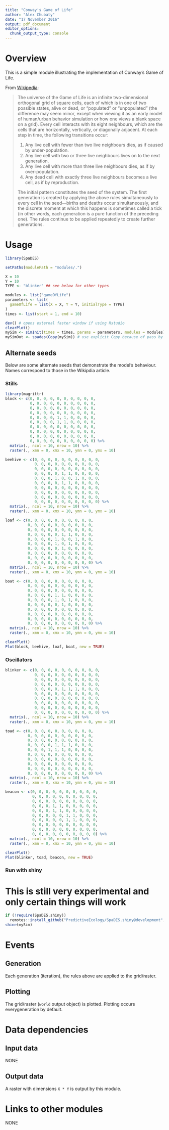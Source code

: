 ```yaml
---
title: "Conway's Game of Life"
author: "Alex Chubaty"
date: "17 November 2016"
output: pdf_document
editor_options: 
  chunk_output_type: console
---
```


# Overview

This is a simple module illustrating the implementation of Conway's Game of Life.

From [Wikipedia](https://en.wikipedia.org/wiki/Conway%27s_Game_of_Life):

> The universe of the Game of Life is an infinite two-dimensional orthogonal grid of square cells, each of which is in one of two possible states, alive or dead, or "populated" or "unpopulated" (the difference may seem minor, except when viewing it as an early model of human/urban behavior simulation or how one views a blank space on a grid).
> Every cell interacts with its eight neighbours, which are the cells that are horizontally, vertically, or diagonally adjacent.
> At each step in time, the following transitions occur:
>
>1. Any live cell with fewer than two live neighbours dies, as if caused by under-population.
>2. Any live cell with two or three live neighbours lives on to the next generation.
>3. Any live cell with more than three live neighbours dies, as if by over-population.
>4. Any dead cell with exactly three live neighbours becomes a live cell, as if by reproduction.
>
>The initial pattern constitutes the seed of the system.
>The first generation is created by applying the above rules simultaneously to every cell in the seed—births and deaths occur simultaneously, and the discrete moment at which this happens is sometimes called a tick (in other words, each generation is a pure function of the preceding one).
>The rules continue to be applied repeatedly to create further generations.

# Usage

```r
library(SpaDES)

setPaths(modulePath = "modules/.")

X = 10
Y = 10
TYPE <- "blinker" ## see below for other types

modules <- list("gameOfLife")
parameters <- list(
  gameOfLife = list(X = X, Y = Y, initialType = TYPE)
)
times <- list(start = 1, end = 10)

dev() # opens external faster window if using Rstudio
clearPlot()
mySim <- simInit(times = times, params = parameters, modules = modules)
mySimOut <- spades(Copy(mySim)) # use explicit Copy because of pass by reference simList object
```

## Alternate seeds

Below are some alternate seeds that demonstrate the model's behaviour.
Names correspond to those in the Wikipdia article.

### Stills

```r
library(magrittr)
block <- c(0, 0, 0, 0, 0, 0, 0, 0, 0, 0,
           0, 0, 0, 0, 0, 0, 0, 0, 0, 0,
           0, 0, 0, 0, 0, 0, 0, 0, 0, 0,
           0, 0, 0, 0, 0, 0, 0, 0, 0, 0,
           0, 0, 0, 0, 1, 1, 0, 0, 0, 0,
           0, 0, 0, 0, 1, 1, 0, 0, 0, 0,
           0, 0, 0, 0, 0, 0, 0, 0, 0, 0,
           0, 0, 0, 0, 0, 0, 0, 0, 0, 0,
           0, 0, 0, 0, 0, 0, 0, 0, 0, 0,
           0, 0, 0, 0, 0, 0, 0, 0, 0, 0) %>% 
  matrix(., ncol = 10, nrow = 10) %>% 
  raster(., xmn = 0, xmx = 10, ymn = 0, ymx = 10)

beehive <- c(0, 0, 0, 0, 0, 0, 0, 0, 0, 0,
             0, 0, 0, 0, 0, 0, 0, 0, 0, 0,
             0, 0, 0, 0, 0, 0, 0, 0, 0, 0,
             0, 0, 0, 0, 1, 1, 0, 0, 0, 0,
             0, 0, 0, 1, 0, 0, 1, 0, 0, 0,
             0, 0, 0, 0, 1, 1, 0, 0, 0, 0,
             0, 0, 0, 0, 0, 0, 0, 0, 0, 0,
             0, 0, 0, 0, 0, 0, 0, 0, 0, 0,
             0, 0, 0, 0, 0, 0, 0, 0, 0, 0,
             0, 0, 0, 0, 0, 0, 0, 0, 0, 0) %>% 
  matrix(., ncol = 10, nrow = 10) %>% 
  raster(., xmn = 0, xmx = 10, ymn = 0, ymx = 10)

loaf <- c(0, 0, 0, 0, 0, 0, 0, 0, 0, 0,
          0, 0, 0, 0, 0, 0, 0, 0, 0, 0,
          0, 0, 0, 0, 0, 0, 0, 0, 0, 0,
          0, 0, 0, 0, 0, 1, 1, 0, 0, 0,
          0, 0, 0, 0, 1, 0, 0, 1, 0, 0,
          0, 0, 0, 0, 1, 0, 1, 0, 0, 0,
          0, 0, 0, 0, 0, 1, 0, 0, 0, 0,
          0, 0, 0, 0, 0, 0, 0, 0, 0, 0,
          0, 0, 0, 0, 0, 0, 0, 0, 0, 0,
          0, 0, 0, 0, 0, 0, 0, 0, 0, 0) %>% 
  matrix(., ncol = 10, nrow = 10) %>% 
  raster(., xmn = 0, xmx = 10, ymn = 0, ymx = 10)

boat <- c(0, 0, 0, 0, 0, 0, 0, 0, 0, 0,
          0, 0, 0, 0, 0, 0, 0, 0, 0, 0,
          0, 0, 0, 0, 0, 0, 0, 0, 0, 0,
          0, 0, 0, 0, 1, 1, 0, 0, 0, 0,
          0, 0, 0, 0, 1, 0, 1, 0, 0, 0,
          0, 0, 0, 0, 0, 1, 0, 0, 0, 0,
          0, 0, 0, 0, 0, 0, 0, 0, 0, 0,
          0, 0, 0, 0, 0, 0, 0, 0, 0, 0,
          0, 0, 0, 0, 0, 0, 0, 0, 0, 0,
          0, 0, 0, 0, 0, 0, 0, 0, 0, 0) %>% 
  matrix(., ncol = 10, nrow = 10) %>% 
  raster(., xmn = 0, xmx = 10, ymn = 0, ymx = 10)

clearPlot()
Plot(block, beehive, loaf, boat, new = TRUE)
```

### Oscillators

```r
blinker <- c(0, 0, 0, 0, 0, 0, 0, 0, 0, 0,
             0, 0, 0, 0, 0, 0, 0, 0, 0, 0,
             0, 0, 0, 0, 0, 0, 0, 0, 0, 0,
             0, 0, 0, 0, 0, 0, 0, 0, 0, 0,
             0, 0, 0, 0, 1, 1, 1, 0, 0, 0,
             0, 0, 0, 0, 0, 0, 0, 0, 0, 0,
             0, 0, 0, 0, 0, 0, 0, 0, 0, 0,
             0, 0, 0, 0, 0, 0, 0, 0, 0, 0,
             0, 0, 0, 0, 0, 0, 0, 0, 0, 0,
             0, 0, 0, 0, 0, 0, 0, 0, 0, 0) %>% 
  matrix(., ncol = 10, nrow = 10) %>% 
  raster(., xmn = 0, xmx = 10, ymn = 0, ymx = 10)

toad <- c(0, 0, 0, 0, 0, 0, 0, 0, 0, 0,
          0, 0, 0, 0, 0, 0, 0, 0, 0, 0,
          0, 0, 0, 0, 0, 0, 0, 0, 0, 0,
          0, 0, 0, 0, 1, 1, 1, 0, 0, 0,
          0, 0, 0, 1, 1, 1, 0, 0, 0, 0,
          0, 0, 0, 0, 0, 0, 0, 0, 0, 0,
          0, 0, 0, 0, 0, 0, 0, 0, 0, 0,
          0, 0, 0, 0, 0, 0, 0, 0, 0, 0,
          0, 0, 0, 0, 0, 0, 0, 0, 0, 0,
          0, 0, 0, 0, 0, 0, 0, 0, 0, 0) %>% 
  matrix(., ncol = 10, nrow = 10) %>% 
  raster(., xmn = 0, xmx = 10, ymn = 0, ymx = 10)

beacon <- c(0, 0, 0, 0, 0, 0, 0, 0, 0, 0,
            0, 0, 0, 0, 0, 0, 0, 0, 0, 0,
            0, 0, 0, 0, 0, 0, 0, 0, 0, 0,
            0, 0, 0, 1, 1, 0, 0, 0, 0, 0,
            0, 0, 0, 1, 1, 0, 0, 0, 0, 0,
            0, 0, 0, 0, 0, 1, 1, 0, 0, 0,
            0, 0, 0, 0, 0, 1, 1, 0, 0, 0,
            0, 0, 0, 0, 0, 0, 0, 0, 0, 0,
            0, 0, 0, 0, 0, 0, 0, 0, 0, 0,
            0, 0, 0, 0, 0, 0, 0, 0, 0, 0) %>% 
  matrix(., ncol = 10, nrow = 10) %>% 
  raster(., xmn = 0, xmx = 10, ymn = 0, ymx = 10)

clearPlot()
Plot(blinker, toad, beacon, new = TRUE)
```

### Run with shiny

# This is still very experimental and only certain things will work
```r
if (!require(SpaDES.shiny))
  remotes::install_github("PredictiveEcology/SpaDES.shiny@development", INSTALL_opts = "--no-staged-install") # uses reproducible package -- installs and/or loads
shine(mySim)
```


# Events

## Generation

Each generation (iteration), the rules above are applied to the grid/raster.

## Plotting

The grid/raster (`world` output object) is plotted.
Plotting occurs everygeneration by default.

# Data dependencies

## Input data

NONE

## Output data

A raster with dimensions `X * Y` is output by this module.

# Links to other modules

NONE
